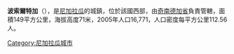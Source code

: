 '''波索爾特加'''（{{lang-es|Posoltega}}），是[[尼加拉瓜|尼加拉瓜]]的城鎮，位於該國西部，由[[奇南德加省|奇南德加省]]負責管轄，面積149平方公里，海拔高度71米，2005年人口16,771，人口密度每平方公里112.56人。

{{Coord|12|33|N|86|59|W|region:NI_type:city|display=title}}

{{Nicaragua-geo-stub}}
[[Category:尼加拉瓜城市|Category:尼加拉瓜城市]]